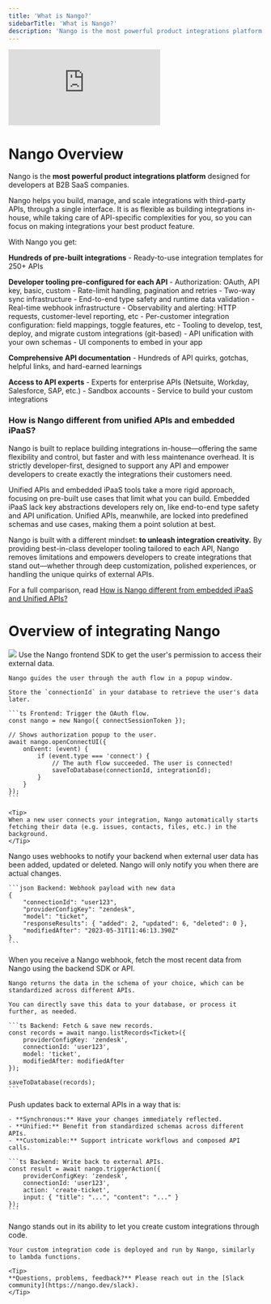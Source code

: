```yaml
---
title: 'What is Nango?'
sidebarTitle: 'What is Nango?'
description: 'Nango is the most powerful product integrations platform for developers.'
---
```


<div style={{ position: 'relative', overflow: 'hidden', paddingTop: '56.25%' }}>
    <iframe
        style={{ position: 'absolute', top: 0, left: 0, width: '100%', height: '100%' }}
        src="https://www.youtube.com/embed/oTpWlmnv7dM?modestbranding=1&rel=0&autohide=1"
        title="YouTube video player"
        frameBorder="0"
        allow="accelerometer; autoplay; clipboard-write; encrypted-media; gyroscope; picture-in-picture"
        allowFullScreen
    ></iframe>
</div>

# Nango Overview

Nango is the **most powerful product integrations platform** designed for developers at B2B SaaS companies. 

Nango helps you build, manage, and scale integrations with third-party APIs, through a single interface. It is as flexible as building integrations in-house, while taking care of API-specific complexities for you, so you can focus on making integrations your best product feature.

With Nango you get:

**Hundreds of pre-built integrations**
    - Ready-to-use integration templates for 250+ APIs

**Developer tooling pre-configured for each API**
    - Authorization: OAuth, API key, basic, custom
    - Rate-limit handling, pagination and retries
    - Two-way sync infrastructure
    - End-to-end type safety and runtime data validation
    - Real-time webhook infrastructure
    - Observability and alerting: HTTP requests, customer-level reporting, etc
    - Per-customer integration configuration: field mappings, toggle features, etc
    - Tooling to develop, test, deploy, and migrate custom integrations (git-based)
    - API unification with your own schemas
    - UI components to embed in your app

**Comprehensive API documentation**
    - Hundreds of API quirks, gotchas, helpful links, and hard-earned learnings

**Access to API experts**
    - Experts for enterprise APIs (Netsuite, Workday, Salesforce, SAP, etc.)
    - Sandbox accounts
    - Service to build your custom integrations

### How is Nango different from unified APIs and embedded iPaaS? 

Nango is built to replace building integrations in-house—offering the same flexibility and control, but faster and with less maintenance overhead. It is strictly developer-first, designed to support any API and empower developers to create exactly the integrations their customers need.

Unified APIs and embedded iPaaS tools take a more rigid approach, focusing on pre-built use cases that limit what you can build. Embedded iPaaS lack key abstractions developers rely on, like end-to-end type safety and API unification. Unified APIs, meanwhile, are locked into predefined schemas and use cases, making them a point solution at best.

Nango is built with a different mindset: **to unleash integration creativity.** By providing best-in-class developer tooling tailored to each API, Nango removes limitations and empowers developers to create integrations that stand out—whether through deep customization, polished experiences, or handling the unique quirks of external APIs.

For a full comparison, read [How is Nango different from embedded iPaaS and Unified APIs?](https://www.nango.dev/blog/how-is-nango-different-from-embedded-ipaas-or-unified-api)

# Overview of integrating Nango

<Frame caption="The steps to integrate Nango.">
  <img src="/images/integrate-nango.png" />
</Frame>

<Steps>
  <Step title="Get user permission in your app">
    Use the Nango frontend SDK to get the user's permission to access their external data.

    Nango guides the user through the auth flow in a popup window.

    Store the `connectionId` in your database to retrieve the user's data later.

    ```ts Frontend: Trigger the OAuth flow.
    const nango = new Nango({ connectSessionToken });

    // Shows authorization popup to the user.
    await nango.openConnectUI({
        onEvent: (event) {
            if (event.type === 'connect') {
                // The auth flow succeeded. The user is connected!
                saveToDatabase(connectionId, integrationId);
            }
        }
    });
    ```

    <Tip>
    When a new user connects your integration, Nango automatically starts fetching their data (e.g. issues, contacts, files, etc.) in the background.
    </Tip>
  </Step>
  <Step title="Receive data update notifications">
    Nango uses webhooks to notify your backend when external user data has been added, updated or deleted. Nango will only notify you when there are actual changes.

    ```json Backend: Webhook payload with new data
    {
        "connectionId": "user123",
        "providerConfigKey": "zendesk",
        "model": "ticket",
        "responseResults": { "added": 2, "updated": 6, "deleted": 0 },
        "modifiedAfter": "2023-05-31T11:46:13.390Z"
    }
    ```
  </Step>
  <Step title="Collect and save the new data">
    When you receive a Nango webhook, fetch the most recent data from Nango using the backend SDK or API.

    Nango returns the data in the schema of your choice, which can be standardized across different APIs.

    You can directly save this data to your database, or process it further, as needed.

    ```ts Backend: Fetch & save new records.
    const records = await nango.listRecords<Ticket>({
        providerConfigKey: 'zendesk',
        connectionId: 'user123',
        model: 'ticket',
        modifiedAfter: modifiedAfter
    });

    saveToDatabase(records);
    ```
  </Step>
  <Step title="Write back to external APIs">
    Push updates back to external APIs in a way that is:

    - **Synchronous:** Have your changes immediately reflected.
    - **Unified:** Benefit from standardized schemas across different APIs.
    - **Customizable:** Support intricate workflows and composed API calls.

    ```ts Backend: Write back to external APIs.
    const result = await nango.triggerAction({
        providerConfigKey: 'zendesk',
        connectionId: 'user123',
        action: 'create-ticket',
        input: { "title": "...", "content": "..." }
    });
    ```
  </Step>
  <Step title="Customize integrations">
    Nango stands out in its ability to let you create custom integrations through code. 
    
    Your custom integration code is deployed and run by Nango, similarly to lambda functions.

    <Tip>
    **Questions, problems, feedback?** Please reach out in the [Slack community](https://nango.dev/slack).
    </Tip>
  </Step>
</Steps>